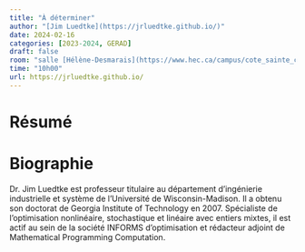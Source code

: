 ```yaml
---
title: "À déterminer"
author: "[Jim Luedtke](https://jrluedtke.github.io/)"
date: 2024-02-16
categories: [2023-2024, GERAD]
draft: false
room: "salle [Hélène-Desmarais](https://www.hec.ca/campus/cote_sainte_catherine/1er_etage/salles_cours/hdesmarais.html)"
time: "10h00"
url: https://jrluedtke.github.io/
---
```


# Résumé

# Biographie

Dr. Jim Luedtke est professeur titulaire au département d'ingénierie industrielle et système de l'Université de Wisconsin-Madison. Il a obtenu son doctorat de Georgia Institute of Technology en 2007. Spécialiste de l'optimisation nonlinéaire, stochastique et linéaire avec entiers mixtes, il est actif au sein de la société INFORMS d'optimisation et rédacteur adjoint de Mathematical Programming Computation.
